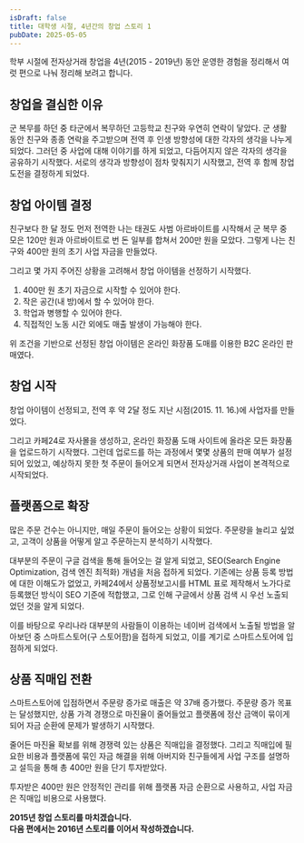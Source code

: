 ```yaml
---
isDraft: false
title: 대학생 시절, 4년간의 창업 스토리 1
pubDate: 2025-05-05
---
```


학부 시절에 전자상거래 창업을 4년(2015 - 2019년) 동안 운영한 경험을 정리해서 여럿 편으로 나눠 정리해 보려고 합니다.

## 창업을 결심한 이유

군 복무를 하던 중 타군에서 복무하던 고등학교 친구와 우연히 연락이 닿았다.
군 생활 동안 친구와 종종 연락을 주고받으며 전역 후 인생 방향성에 대한 각자의 생각을 나누게 되었다.
그러던 중 사업에 대해 이야기를 하게 되었고, 다듬어지지 않은 각자의 생각을 공유하기 시작했다.
서로의 생각과 방향성이 점차 맞춰지기 시작했고, 전역 후 함께 창업 도전을 결정하게 되었다.

## 창업 아이템 결정

친구보다 한 달 정도 먼저 전역한 나는 태권도 사범 아르바이트를 시작해서 군 복무 중 모은 120만 원과 아르바이트로 번 돈 일부를 합쳐서 200만 원을 모았다.
그렇게 나는 친구와 400만 원의 초기 사업 자금을 만들었다.

그리고 몇 가지 주어진 상황을 고려해서 창업 아이템을 선정하기 시작했다.

1. 400만 원 초기 자금으로 시작할 수 있어야 한다.
2. 작은 공간(내 방)에서 할 수 있어야 한다.
3. 학업과 병행할 수 있어야 한다.
4. 직접적인 노동 시간 외에도 매출 발생이 가능해야 한다.

위 조건을 기반으로 선정된 창업 아이템은 온라인 화장품 도매를 이용한 B2C 온라인 판매였다.

## 창업 시작

창업 아이템이 선정되고, 전역 후 약 2달 정도 지난 시점(2015. 11. 16.)에 사업자를 만들었다.

그리고 카페24로 자사몰을 생성하고, 온라인 화장품 도매 사이트에 올라온 모든 화장품을 업로드하기 시작했다.
그런데 업로드를 하는 과정에서 몇몇 상품의 판매 여부가 설정되어 있었고, 예상하지 못한 첫 주문이 들어오게 되면서 전자상거래 사업이 본격적으로 시작되었다.

## 플랫폼으로 확장

많은 주문 건수는 아니지만, 매일 주문이 들어오는 상황이 되었다.
주문량을 늘리고 싶었고, 고객이 상품을 어떻게 알고 주문하는지 분석하기 시작했다.

대부분의 주문이 구글 검색을 통해 들어오는 걸 알게 되었고, SEO(Search Engine Optimization, 검색 엔진 최적화) 개념을 처음 접하게 되었다.
기존에는 상품 등록 방법에 대한 이해도가 없었고, 카페24에서 상품정보고시를 HTML 표로 제작해서 노가다로 등록했던 방식이 SEO 기준에 적합했고, 그로 인해 구글에서 상품 검색 시 우선 노출되었던 것을 알게 되었다.

이를 바탕으로 우리나라 대부분의 사람들이 이용하는 네이버 검색에서 노출될 방법을 알아보던 중 스마트스토어(구 스토어팜)을 접하게 되었고, 이를 계기로 스마트스토어에 입점하게 되었다.

## 상품 직매입 전환

스마트스토어에 입점하면서 주문량 증가로 매출은 약 37배 증가했다.
주문량 증가 목표는 달성했지만, 상품 가격 경쟁으로 마진율이 줄어들었고 플랫폼에 정산 금액이 묶이게 되어 자금 순환에 문제가 발생하기 시작했다.

줄어든 마진율 확보를 위해 경쟁력 있는 상품은 직매입을 결정했다.
그리고 직매입에 필요한 비용과 플랫폼에 묶인 자금 해결을 위해 아버지와 친구들에게 사업 구조를 설명하고 설득을 통해 총 400만 원을 단기 투자받았다.

투자받은 400만 원은 안정적인 관리를 위해 플랫폼 자금 순환으로 사용하고, 사업 자금은 직매입 비용으로 사용했다.

**2015년 창업 스토리를 마치겠습니다.<br />
다음 편에서는 2016년 스토리를 이어서 작성하겠습니다.**